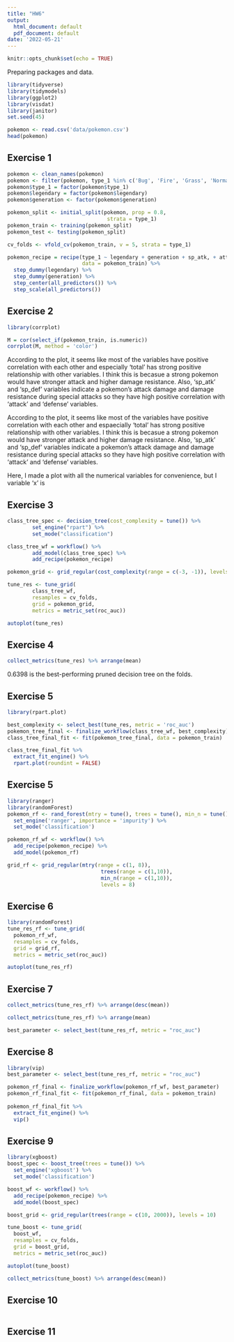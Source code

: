 ```yaml
---
title: "HW6"
output:
  html_document: default
  pdf_document: default
date: '2022-05-21'
---
```


```r
knitr::opts_chunk$set(echo = TRUE)
```

Preparing packages and data.

```r
library(tidyverse)
library(tidymodels)
library(ggplot2)
library(visdat)
library(janitor)
set.seed(45)
```

```r
pokemon <- read.csv('data/pokemon.csv')
head(pokemon)
```

## Exercise 1

```r
pokemon <- clean_names(pokemon)
pokemon <- filter(pokemon, type_1 %in% c('Bug', 'Fire', 'Grass', 'Normal', 'Water', 'Psychic'))
pokemon$type_1 = factor(pokemon$type_1)
pokemon$legendary = factor(pokemon$legendary)
pokemon$generation <- factor(pokemon$generation)
```

```r
pokemon_split <- initial_split(pokemon, prop = 0.8,
                                strata = type_1)
pokemon_train <- training(pokemon_split)
pokemon_test <- testing(pokemon_split)

cv_folds <- vfold_cv(pokemon_train, v = 5, strata = type_1)
```

```r
pokemon_recipe = recipe(type_1 ~ legendary + generation + sp_atk, + attack + speed + defense + hp + sp_def, 
                        data = pokemon_train) %>%
  step_dummy(legendary) %>%
  step_dummy(generation) %>%
  step_center(all_predictors()) %>%
  step_scale(all_predictors())
```

## Exercise 2

```r
library(corrplot)
```

```r
M = cor(select_if(pokemon_train, is.numeric))
corrplot(M, method = 'color')
```

According to the plot, it seems like most of the variables have positive correlation with each other and especially 'total' has strong positive relationship with other variables. I think this is becasue a strong pokemon would have stronger attack and higher damage resistance. Also, 'sp_atk' and 'sp_def' variables indicate a pokemon's attack damage and damage resistance during special attacks so they have high positive correlation with 'attack' and 'defense' variables.

According to the plot, it seems like most of the variables have positive correlation with each other and espaecially 'total' has strong positive relationship with other variables. I think this is becasue a strong pokemon would have stronger attack and higher damage resistance. Also, 'sp_atk' and 'sp_def' variables indicate a pokemon's attack damage and damage resistance during special attacks so they have high positive correlation with 'attack' and 'defense' variables.

Here, I made a plot with all the numerical variables for convenience, but I variable 'x' is

## Exercise 3

```r
class_tree_spec <- decision_tree(cost_complexity = tune()) %>%
        set_engine("rpart") %>%
        set_mode("classification")
```

```r
class_tree_wf = workflow() %>%
        add_model(class_tree_spec) %>%
        add_recipe(pokemon_recipe)

pokemon_grid <- grid_regular(cost_complexity(range = c(-3, -1)), levels = 10)

tune_res <- tune_grid(
        class_tree_wf, 
        resamples = cv_folds, 
        grid = pokemon_grid, 
        metrics = metric_set(roc_auc))
```

```r
autoplot(tune_res)
```

## Exercise 4

```r
collect_metrics(tune_res) %>% arrange(mean)
```

0.6398 is the best-performing pruned decision tree on the folds.

## Exercise 5

```r
library(rpart.plot)
```

```r
best_complexity <- select_best(tune_res, metric = 'roc_auc')
pokemon_tree_final <- finalize_workflow(class_tree_wf, best_complexity)
class_tree_final_fit <- fit(pokemon_tree_final, data = pokemon_train)

class_tree_final_fit %>%
  extract_fit_engine() %>%
  rpart.plot(roundint = FALSE)
```

## Exercise 5

```r
library(ranger)
library(randomForest)
pokemon_rf <- rand_forest(mtry = tune(), trees = tune(), min_n = tune()) %>% 
  set_engine('ranger', importance = 'impurity') %>%
  set_mode('classification')

pokemon_rf_wf <- workflow() %>% 
  add_recipe(pokemon_recipe) %>% 
  add_model(pokemon_rf)
```

```r
grid_rf <- grid_regular(mtry(range = c(1, 8)),
                              trees(range = c(1,10)),
                              min_n(range = c(1,10)),
                              levels = 8)

```


## Exercise 6

```r
library(randomForest)
tune_res_rf <- tune_grid(
  pokemon_rf_wf, 
  resamples = cv_folds, 
  grid = grid_rf, 
  metrics = metric_set(roc_auc))
```

```r
autoplot(tune_res_rf)
```


## Exercise 7

```r
collect_metrics(tune_res_rf) %>% arrange(desc(mean))

collect_metrics(tune_res_rf) %>% arrange(mean)

best_parameter <- select_best(tune_res_rf, metric = "roc_auc")
```

## Exercise 8

```r
library(vip)
best_parameter <- select_best(tune_res_rf, metric = "roc_auc")

pokemon_rf_final <- finalize_workflow(pokemon_rf_wf, best_parameter)
pokemon_rf_final_fit <- fit(pokemon_rf_final, data = pokemon_train)
 
pokemon_rf_final_fit %>% 
  extract_fit_engine() %>% 
  vip()
```


## Exercise 9

```r
library(xgboost)
boost_spec <- boost_tree(trees = tune()) %>%
  set_engine('xgboost') %>%
  set_mode('classification')

boost_wf <- workflow() %>%
  add_recipe(pokemon_recipe) %>%
  add_model(boost_spec)

boost_grid <- grid_regular(trees(range = c(10, 2000)), levels = 10)

tune_boost <- tune_grid(
  boost_wf, 
  resamples = cv_folds, 
  grid = boost_grid,
  metrics = metric_set(roc_auc))

autoplot(tune_boost)
```

```r
collect_metrics(tune_boost) %>% arrange(desc(mean))
```


## Exercise 10

```r

```

## Exercise 11

```r

```
